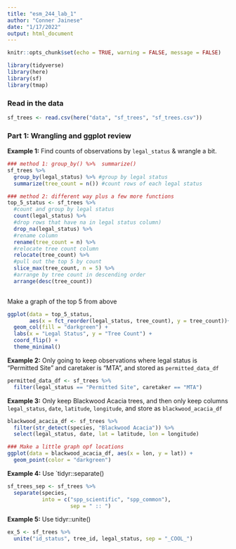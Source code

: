 ```yaml
---
title: "esm_244_lab_1"
author: "Conner Jainese"
date: "1/17/2022"
output: html_document
---
```


```r
knitr::opts_chunk$set(echo = TRUE, warning = FALSE, message = FALSE)

library(tidyverse)
library(here)
library(sf)
library(tmap)

```

### Read in the data

```r
sf_trees <- read.csv(here("data", "sf_trees", "sf_trees.csv"))
```

### Part 1: Wrangling and ggplot review

**Example 1:** Find counts of observations by `legal_status` & wrangle a bit. 

```r
### method 1: group_by() %>%  summarize()
sf_trees %>% 
  group_by(legal_status) %>% #group by legal status
  summarize(tree_count = n()) #count rows of each legal status

### method 2: different way plus a few more functions
top_5_status <- sf_trees %>%
  #count and group by legal status
  count(legal_status) %>% 
  #drop rows that have na in legal status column)
  drop_na(legal_status) %>% 
  #rename column
  rename(tree_count = n) %>% 
  #relocate tree count column
  relocate(tree_count) %>% 
  #pull out the top 5 by count
  slice_max(tree_count, n = 5) %>% 
  #arrange by tree count in descending order
  arrange(desc(tree_count))
  
```

Make a graph of the top 5 from above

```r
ggplot(data = top_5_status, 
       aes(x = fct_reorder(legal_status, tree_count), y = tree_count))+
  geom_col(fill = "darkgreen") +
  labs(x = "Legal Status", y = "Tree Count") +
  coord_flip() +
  theme_minimal()
```

**Example 2:** Only going to keep observations where legal status is "Permitted Site" and caretaker is "MTA", and stored as `permitted_data_df`

```r
permitted_data_df <- sf_trees %>%
  filter(legal_status == "Permitted Site", caretaker == "MTA")
```

**Example 3:** Only keep Blackwood Acacia trees, and then only keep columns `legal_status`, `date`, `latitude`, `longitude`, and store as `blackwood_acacia_df`

```r
blackwood_acacia_df <- sf_trees %>% 
  filter(str_detect(species, "Blackwood Acacia")) %>% 
  select(legal_status, date, lat = latitude, lon = longitude)

### Make a little graph opf locations
ggplot(data = blackwood_acacia_df, aes(x = lon, y = lat)) +
  geom_point(color = "darkgreen")
```

**Example 4:** Use `tidyr::separate()

```r
sf_trees_sep <- sf_trees %>% 
  separate(species, 
           into = c("spp_scientific", "spp_common"), 
                    sep = " :: ")
```

**Example 5:** Use tidyr::unite()

```r
ex_5 <- sf_trees %>% 
  unite("id_status", tree_id, legal_status, sep = "_COOL_")
```








